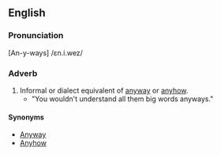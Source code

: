 ==English==

===Pronunciation===

[An-y-ways] /ɛn.i.wez/

===Adverb===

# Informal or dialect equivalent of [[anyway]] or [[anyhow]].
#* "You wouldn't understand all them big words anyways."

====Synonyms====

* [[Anyway]]
* [[Anyhow]]